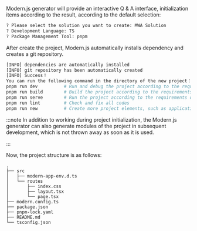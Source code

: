 Modern.js generator will provide an interactive Q & A interface, initialization items according to the result, according to the default selection:

```bash
? Please select the solution you want to create: MWA Solution
? Development Language: TS
? Package Management Tool: pnpm
```

After create the project, Modern.js automatically installs dependency and creates a git repository.

```bash
[INFO] dependencies are automatically installed
[INFO] git repository has been automatically created
[INFO] Success！
You can run the following command in the directory of the new project：
pnpm run dev          # Run and debug the project according to the requirements of the development environment
pnpm run build        # Build the project according to the requirements of the product environment
pnpm run serve        # Run the project according to the requirements of the product environment
pnpm run lint         # Check and fix all codes
pnpm run new          # Create more project elements, such as application portals
```

:::note
In addition to working during project initialization, the Modern.js generator can also generate modules of the project in subsequent development, which is not thrown away as soon as it is used.

:::

Now, the project structure is as follows:

```
.
├── src
│   ├── modern-app-env.d.ts
│   └── routes
│       ├── index.css
│       ├── layout.tsx
│       └── page.tsx
├── modern.config.ts
├── package.json
├── pnpm-lock.yaml
├── README.md
└── tsconfig.json
```
